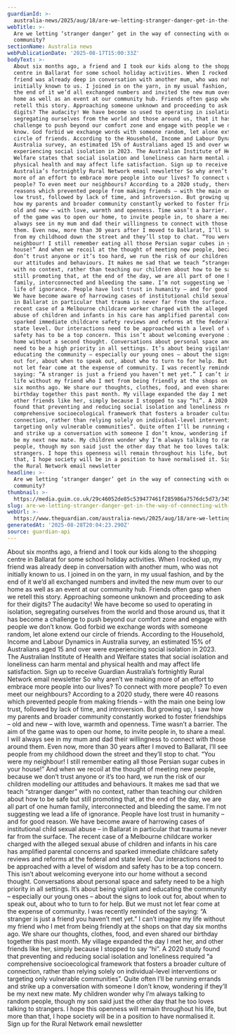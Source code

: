 ```yaml
---
guardianId: >-
  australia-news/2025/aug/18/are-we-letting-stranger-danger-get-in-the-way-of-connecting-with-our-community
webTitle: >-
  Are we letting ‘stranger danger’ get in the way of connecting with our
  community?
sectionName: Australia news
webPublicationDate: '2025-08-17T15:00:33Z'
bodyText: >-
  About six months ago, a friend and I took our kids along to the shopping
  centre in Ballarat for some school holiday activities. When I rocked up, my
  friend was already deep in conversation with another mum, who was not
  initially known to us. I joined in on the yarn, in my usual fashion, and by
  the end of it we’d all exchanged numbers and invited the new mum over to our
  home as well as an event at our community hub. Friends often gasp when we
  retell this story. Approaching someone unknown and proceeding to ask for their
  digits? The audacity! We have become so used to operating in isolation,
  segregating ourselves from the world and those around us, that it has become a
  challenge to push beyond our comfort zone and engage with people we don’t
  know. God forbid we exchange words with someone random, let alone extend our
  circle of friends. According to the Household, Income and Labour Dynamics in
  Australia survey, an estimated 15% of Australians aged 15 and over were
  experiencing social isolation in 2023. The Australian Institute of Health and
  Welfare states that social isolation and loneliness can harm mental and
  physical health and may affect life satisfaction. Sign up to receive Guardian
  Australia’s fortnightly Rural Network email newsletter So why aren’t we making
  more of an effort to embrace more people into our lives? To connect with more
  people? To even meet our neighbours? According to a 2020 study, there were 40
  reasons which prevented people from making friends – with the main one being
  low trust, followed by lack of time, and introversion. But growing up, I saw
  how my parents and broader community constantly worked to foster friendships –
  old and new – with love, warmth and openness. Time wasn’t a barrier. The aim
  of the game was to open our home, to invite people in, to share a meal. I will
  always see in my mum and dad their willingness to connect with those around
  them. Even now, more than 30 years after I moved to Ballarat, I’ll see people
  from my childhood down the street and they’ll stop to chat. “You were my
  neighbour! I still remember eating all those Persian sugar cubes in your
  house!” And when we recoil at the thought of meeting new people, because we
  don’t trust anyone or it’s too hard, we run the risk of our children modelling
  our attitudes and behaviours. It makes me sad that we teach “stranger danger”
  with no context, rather than teaching our children about how to be safe but
  still promoting that, at the end of the day, we are all part of one human
  family, interconnected and bleeding the same. I’m not suggesting we lead a
  life of ignorance. People have lost trust in humanity – and for good reason.
  We have become aware of harrowing cases of institutional child sexual abuse –
  in Ballarat in particular that trauma is never far from the surface. The
  recent case of a Melbourne childcare worker charged with the alleged sexual
  abuse of children and infants in his care has amplified parental concerns and
  sparked immediate childcare safety reviews and reforms at the federal and
  state level. Our interactions need to be approached with a level of wisdom and
  safety has to be a top concern. This isn’t about welcoming everyone into our
  home without a second thought. Conversations about personal space and safety
  need to be a high priority in all settings. It’s about being vigilant and
  educating the community – especially our young ones – about the signs to look
  out for, about when to speak out, about who to turn to for help. But we must
  not let fear come at the expense of community. I was recently reminded of the
  saying: “A stranger is just a friend you haven’t met yet.” I can’t imagine my
  life without my friend who I met from being friendly at the shops on that day
  six months ago. We share our thoughts, clothes, food, and even shared our
  birthday together this past month. My village expanded the day I met her, and
  other friends like her, simply because I stopped to say “hi”. A 2020 study
  found that preventing and reducing social isolation and loneliness required “a
  comprehensive socioecological framework that fosters a broader culture of
  connection, rather than relying solely on individual-level interventions or
  targeting only vulnerable communities”. Quite often I’ll be running errands
  and strike up a conversation with someone I don’t know, wondering if they’ll
  be my next new mate. My children wonder why I’m always talking to random
  people, though my son said just the other day that he too loves talking to
  strangers. I hope this openness will remain throughout his life, but more than
  that, I hope society will be in a position to have normalised it. Sign up for
  the Rural Network email newsletter
headline: >-
  Are we letting ‘stranger danger’ get in the way of connecting with our
  community?
thumbnail: >-
  https://media.guim.co.uk/29c46052de85c539477461f285986a7576dc5d73/345_0_3445_2756/500.jpg
slug: are-we-letting-stranger-danger-get-in-the-way-of-connecting-with-our-community
webUrl: >-
  https://www.theguardian.com/australia-news/2025/aug/18/are-we-letting-stranger-danger-get-in-the-way-of-connecting-with-our-community
generatedAt: '2025-08-28T20:04:23.290Z'
source: guardian-api
---
```

About six months ago, a friend and I took our kids along to the shopping centre in Ballarat for some school holiday activities. When I rocked up, my friend was already deep in conversation with another mum, who was not initially known to us. I joined in on the yarn, in my usual fashion, and by the end of it we’d all exchanged numbers and invited the new mum over to our home as well as an event at our community hub. Friends often gasp when we retell this story. Approaching someone unknown and proceeding to ask for their digits? The audacity! We have become so used to operating in isolation, segregating ourselves from the world and those around us, that it has become a challenge to push beyond our comfort zone and engage with people we don’t know. God forbid we exchange words with someone random, let alone extend our circle of friends. According to the Household, Income and Labour Dynamics in Australia survey, an estimated 15% of Australians aged 15 and over were experiencing social isolation in 2023. The Australian Institute of Health and Welfare states that social isolation and loneliness can harm mental and physical health and may affect life satisfaction. Sign up to receive Guardian Australia’s fortnightly Rural Network email newsletter So why aren’t we making more of an effort to embrace more people into our lives? To connect with more people? To even meet our neighbours? According to a 2020 study, there were 40 reasons which prevented people from making friends – with the main one being low trust, followed by lack of time, and introversion. But growing up, I saw how my parents and broader community constantly worked to foster friendships – old and new – with love, warmth and openness. Time wasn’t a barrier. The aim of the game was to open our home, to invite people in, to share a meal. I will always see in my mum and dad their willingness to connect with those around them. Even now, more than 30 years after I moved to Ballarat, I’ll see people from my childhood down the street and they’ll stop to chat. “You were my neighbour! I still remember eating all those Persian sugar cubes in your house!” And when we recoil at the thought of meeting new people, because we don’t trust anyone or it’s too hard, we run the risk of our children modelling our attitudes and behaviours. It makes me sad that we teach “stranger danger” with no context, rather than teaching our children about how to be safe but still promoting that, at the end of the day, we are all part of one human family, interconnected and bleeding the same. I’m not suggesting we lead a life of ignorance. People have lost trust in humanity – and for good reason. We have become aware of harrowing cases of institutional child sexual abuse – in Ballarat in particular that trauma is never far from the surface. The recent case of a Melbourne childcare worker charged with the alleged sexual abuse of children and infants in his care has amplified parental concerns and sparked immediate childcare safety reviews and reforms at the federal and state level. Our interactions need to be approached with a level of wisdom and safety has to be a top concern. This isn’t about welcoming everyone into our home without a second thought. Conversations about personal space and safety need to be a high priority in all settings. It’s about being vigilant and educating the community – especially our young ones – about the signs to look out for, about when to speak out, about who to turn to for help. But we must not let fear come at the expense of community. I was recently reminded of the saying: “A stranger is just a friend you haven’t met yet.” I can’t imagine my life without my friend who I met from being friendly at the shops on that day six months ago. We share our thoughts, clothes, food, and even shared our birthday together this past month. My village expanded the day I met her, and other friends like her, simply because I stopped to say “hi”. A 2020 study found that preventing and reducing social isolation and loneliness required “a comprehensive socioecological framework that fosters a broader culture of connection, rather than relying solely on individual-level interventions or targeting only vulnerable communities”. Quite often I’ll be running errands and strike up a conversation with someone I don’t know, wondering if they’ll be my next new mate. My children wonder why I’m always talking to random people, though my son said just the other day that he too loves talking to strangers. I hope this openness will remain throughout his life, but more than that, I hope society will be in a position to have normalised it. Sign up for the Rural Network email newsletter
